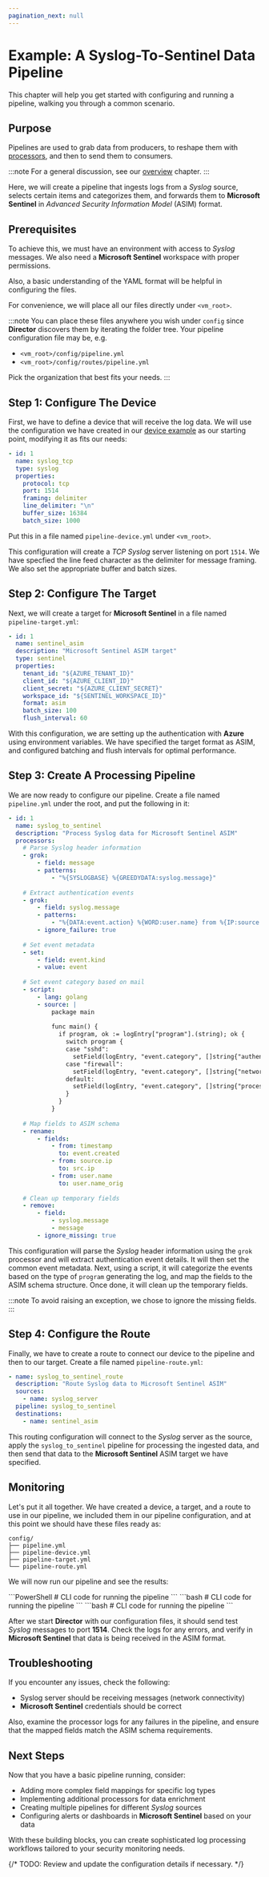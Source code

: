 ```yaml
---
pagination_next: null
---
```


# Example: A Syslog-To-Sentinel Data Pipeline

This chapter will help you get started with configuring and running a pipeline, walking you through a common scenario.

## Purpose

Pipelines are used to grab data from producers, to reshape them with [processors](/docs/configuration/pipelines/processors/index.mdx), and then to send them to consumers.

:::note
For a general discussion, see our [overview](/docs/configuration/pipelines/index.mdx) chapter.
:::

Here, we will create a pipeline that ingests logs from a _Syslog_ source, selects certain items and categorizes them, and forwards them to **Microsoft Sentinel** in _Advanced Security Information Model_ (ASIM) format.

## Prerequisites

To achieve this, we must have an environment with access to _Syslog_ messages. We also need a **Microsoft Sentinel** workspace with proper permissions.

Also, a basic understanding of the YAML format will be helpful in configuring the files.

For convenience, we will place all our files directly under `<vm_root>`.

:::note
You can place these files anywhere you wish under `config` since **Director** discovers them by iterating the folder tree. Your pipeline configuration file may be, e.g.

* `<vm_root>/config/pipeline.yml`
* `<vm_root>/config/routes/pipeline.yml`

Pick the organization that best fits your needs.
:::

## Step 1: Configure The Device

First, we have to define a device that will receive the log data. We will use the configuration we have created in our [device example](/docs/getting-started/example-device.mdx) as our starting point, modifying it as fits our needs:

```yml
- id: 1
  name: syslog_tcp
  type: syslog
  properties:
    protocol: tcp
    port: 1514
    framing: delimiter
    line_delimiter: "\n"
    buffer_size: 16384
    batch_size: 1000
```

Put this in a file named `pipeline-device.yml` under `<vm_root>`.

This configuration will create a _TCP Syslog_ server listening on port `1514`. We have specfied the line feed character as the delimiter for message framing. We also set the appropriate buffer and batch sizes.

## Step 2: Configure The Target

Next, we will create a target for **Microsoft Sentinel** in a file named `pipeline-target.yml`:

```yml
- id: 1
  name: sentinel_asim
  description: "Microsoft Sentinel ASIM target"
  type: sentinel
  properties:
    tenant_id: "${AZURE_TENANT_ID}"
    client_id: "${AZURE_CLIENT_ID}"
    client_secret: "${AZURE_CLIENT_SECRET}"
    workspace_id: "${SENTINEL_WORKSPACE_ID}"
    format: asim
    batch_size: 100
    flush_interval: 60
```

With this configuration, we are setting up the authentication with **Azure** using environment variables. We have specified the target format as ASIM, and configured batching and flush intervals for optimal performance.

## Step 3: Create A Processing Pipeline

We are now ready to configure our pipeline. Create a file named `pipeline.yml` under the root, and put the following in it:

```yml
- id: 1
  name: syslog_to_sentinel
  description: "Process Syslog data for Microsoft Sentinel ASIM"
  processors:
    # Parse Syslog header information
    - grok:
        - field: message
        - patterns:
            - "%{SYSLOGBASE} %{GREEDYDATA:syslog.message}"
    
    # Extract authentication events
    - grok:
        - field: syslog.message
        - patterns:
            - "%{DATA:event.action} %{WORD:user.name} from %{IP:source.ip}"
        - ignore_failure: true
    
    # Set event metadata
    - set:
        - field: event.kind
        - value: event
    
    # Set event category based on mail
    - script:
        - lang: golang
        - source: |
            package main
            
            func main() {
              if program, ok := logEntry["program"].(string); ok {
                switch program {
                case "sshd":
                  setField(logEntry, "event.category", []string{"authentication"})
                case "firewall":
                  setField(logEntry, "event.category", []string{"network"})
                default:
                  setField(logEntry, "event.category", []string{"process"})
                }
              }
            }
    
    # Map fields to ASIM schema
    - rename:
        - fields:
            - from: timestamp
              to: event.created
            - from: source.ip
              to: src.ip
            - from: user.name
              to: user.name_orig
    
    # Clean up temporary fields
    - remove:
        - field:
            - syslog.message
            - message
        - ignore_missing: true
```

This configuration will parse the _Syslog_ header information using the `grok` processor and will extract authentication event details. It will then set the common event metadata. Next, using a script, it will categorize the events based on the type of `program` generating the log, and map the fields to the ASIM schema structure. Once done, it will clean up the temporary fields.

:::note
To avoid raising an exception, we chose to ignore the missing fields.
:::

## Step 4: Configure the Route

Finally, we have to create a route to connect our device to the pipeline and then to our target. Create a file named `pipeline-route.yml`:

```yml
- name: syslog_to_sentinel_route
  description: "Route Syslog data to Microsoft Sentinel ASIM"
  sources:
    - name: syslog_server
  pipeline: syslog_to_sentinel
  destinations:
    - name: sentinel_asim
```

This routing configuration will connect to the _Syslog_ server as the source, apply the `syslog_to_sentinel` pipeline for processing the ingested data, and then send that data to the **Microsoft Sentinel** ASIM target we have specified.

## Monitoring

Let's put it all together. We have created a device, a target, and a route to use in our pipeline, we included them in our pipeline configuration, and at this point we should have these files ready as:

```
config/
├── pipeline.yml
├── pipeline-device.yml
├── pipeline-target.yml
└── pipeline-route.yml
```

We will now run our pipeline and see the results:

<Tabs groupId="os-options">
  <TabItem value="windows" label="Windows">
    ```PowerShell
    # CLI code for running the pipeline
    ```
  </TabItem>
  <TabItem value="linux" label="Linux">
    ```bash
    # CLI code for running the pipeline
    ```
  </TabItem>
  <TabItem value="macos" label="macOS">
    ```bash
    # CLI code for running the pipeline
    ```
  </TabItem>
</Tabs>

After we start **Director** with our configuration files, it should send test _Syslog_ messages to port **1514**. Check the logs for any errors, and verify in **Microsoft Sentinel** that data is being received in the ASIM format.

## Troubleshooting

If you encounter any issues, check the following:

* Syslog server should be receiving messages (network connectivity)
* **Microsoft Sentinel** credentials should be correct

Also, examine the processor logs for any failures in the pipeline, and ensure that the mapped fields match the ASIM schema requirements.

## Next Steps

Now that you have a basic pipeline running, consider:

- Adding more complex field mappings for specific log types
- Implementing additional processors for data enrichment
- Creating multiple pipelines for different _Syslog_ sources
- Configuring alerts or dashboards in **Microsoft Sentinel** based on your data

With these building blocks, you can create sophisticated log processing workflows tailored to your security monitoring needs.

{/* TODO: Review and update the configuration details if necessary. */}

